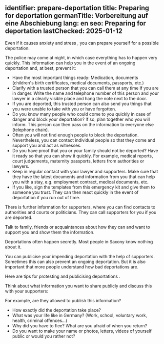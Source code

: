 identifier: prepare-deportation
title: Preparing for deportation
germanTitle: Vorbereitung auf eine Abschiebung
lang: en
seo: Preparing for deportation
lastChecked: 2025-01-12
---


Even if it causes <InternalShortLink identifier="stress">anxiety and stress</InternalShortLink> , you can prepare yourself for a possible deportation.

The police may come at night, in which case everything has to happen very quickly. This information can help you in the event of an ongoing deportation and, at best, prevent it:

- Have the most important things ready: Medication, documents (children's birth certificates, medical documents, passports, etc.) 
- Clarify with a trusted person that you can call them at any time if you are in danger. Write the name and telephone number of this person and your lawyer in a clearly visible place and hang the note next to the door.
- If you are deported, this trusted person can also send you things that you were unable to take with you or have forgotten.
- Do you know many people who could come to you quickly in case of danger and block your deportation? If so, plan together who you will inform. This person can then pass on the information to everyone else (telephone chain).
- Often you will not find enough people to block the deportation. Nevertheless, you can contact individual people so that they come and support you and act as witnesses.
- Do you have proof that you or your family should not be deported? Have it ready so that you can show it quickly. For example, medical reports, court judgements, maternity passports, letters from authorities or lawyers.
- Keep in regular contact with your lawyer and supporters. Make sure that they have the latest documents and information from you that can help you with a stay, e.g. employment contract, medical documents, etc.
- If you like, sign the <InternalShortLink identifier="forms">templates</InternalShortLink> from this emergency kit and give them to someone you trust. They can then react quickly in the event of deportation if you run out of time.

There is further <InternalShortLink identifier="support">information for supporters</InternalShortLink>, where you can find <InternalShortLink identifier="contacts">contacts</InternalShortLink> to authorities and courts or politicians. They can call supporters for you if you are deported.

Talk to family, friends or acquaintances about how they can and want to support you and show them the information.

Deportations often happen secretly. Most people in Saxony know nothing about it.

You can publicise your impending deportation with the help of supporters. Sometimes this can also prevent an ongoing deportation. But it is also important that more people understand how bad deportations are.

Here are <InternalShortLink identifier="publicity">tips for protesting and publicising deportations</InternalShortLink> .

Think about what information you want to share publicly and discuss this with your supporters:

For example, are they allowed to publish this information?

- How exactly did the deportation take place?
- What was your life like in Germany? (Work, school, voluntary work, health, criminal offences...)
- Why did you have to flee? What are you afraid of when you return?
- Do you want to make your name or photos, letters, videos of yourself public or would you rather not?
